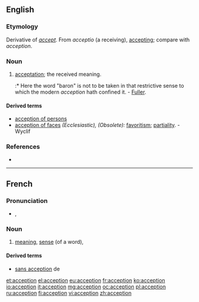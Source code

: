 ==English==

===Etymology===
Derivative of ''[[accept]]''.  From {{etyl|la|en}} ''acceptio'' (a receiving), [[accepting]]; compare with {{etyl|fr|en}} ''acception''.

===Noun===
{{en-noun}}

# {{context|obsolete|lang=en}} [[acceptation]]; the received meaning.
#:* Here the word "baron" is not to be taken in that restrictive sense to which the modern ''acception'' hath confined it. - [[Fuller]].

====Derived terms====
* [[acception of persons]]
* [[acception of faces]] ''(Ecclesiastic), (Obsolete):'' [[favoritism]]; [[partiality]]. - Wyclif

===References===
* {{R:Webster 1913}}

----

==French==

===Pronunciation===
* {{IPA|/ak.sɛp.sjɔ̃/|lang=fr}}, {{X-SAMPA|/ak.sEp.sjO~/}}

===Noun===
{{fr-noun|f}}
# [[meaning]], [[sense]] (of a word), {{l/en|acceptation}}

====Derived terms====
* [[sans acception]] de

[[et:acception]]
[[el:acception]]
[[eu:acception]]
[[fr:acception]]
[[ko:acception]]
[[io:acception]]
[[it:acception]]
[[mg:acception]]
[[oc:acception]]
[[pl:acception]]
[[ru:acception]]
[[fi:acception]]
[[vi:acception]]
[[zh:acception]]